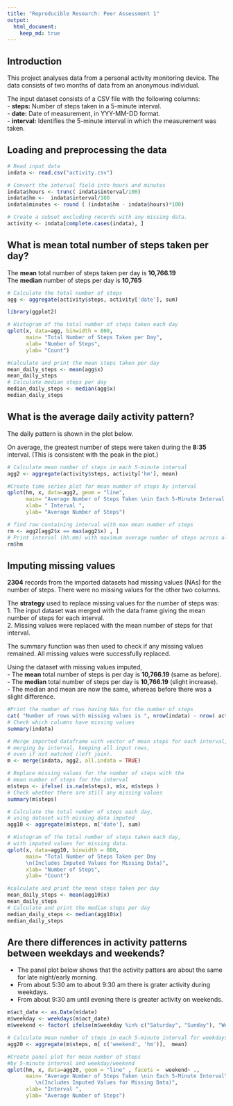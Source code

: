 ```yaml
---
title: "Reproducible Research: Peer Assessment 1"
output: 
  html_document:
    keep_md: true
---
```


## Introduction
This project analyses data from a personal activity monitoring device.  The data consists of 
two months of data from an anonymous individual.

The input dataset consists of a CSV file with the following columns:  
  - **steps:** Number of steps taken in a 5-minute interval.  
  - **date:** Date of measurement, in YYY-MM-DD format.  
  - **interval:** Identifies the 5-minute interval in which the measurement was taken.

## Loading and preprocessing the data

```r
# Read input data
indata <- read.csv("activity.csv")

# Convert the interval field into hours and minutes
indata$hours <- trunc( indata$interval/100)
indata$hm <-  indata$interval/100
indata$minutes <- round ( (indata$hm - indata$hours)*100)

# Create a subset excluding records with any missing data.
activity <- indata[complete.cases(indata), ]

```

## What is mean total number of steps taken per day?  

The **mean** total number of steps taken per day is **10,766.19**  
The **median** number of steps per day is **10,765**

```r
# Calculate the total number of steps
agg <- aggregate(activity$steps, activity['date'], sum)

library(ggplot2)

# Histogram of the total number of steps taken each day
qplot(x, data=agg, binwidth = 800,
      main= "Total Number of Steps Taken per Day",
      xlab= "Number of Steps",
      ylab= "Count")

#calculate and print the mean steps taken per day
mean_daily_steps <- mean(agg$x)
mean_daily_steps
# Calculate median steps per day
median_daily_steps <- median(agg$x)
median_daily_steps

```

## What is the average daily activity pattern?
The daily pattern is shown in the plot below.

On average, the greatest number of steps were taken during the **8:35** interval.
(This is consistent with the peak in the plot.)

```r
# Calculate mean number of steps in each 5-minute interval
agg2 <- aggregate(activity$steps, activity['hm'], mean)

#Create time series plot for mean number of steps by interval
qplot(hm, x, data=agg2, geom = "line",
      main= "Average Number of Steps Taken \nin Each 5-Minute Interval ",
      xlab= " Interval ",
      ylab= "Average Number of Steps")

# find row containing interval with max mean number of steps
rm <- agg2[agg2$x == max(agg2$x) , ]
# Print interval (hh.mm) with maximum average number of steps across all days
rm$hm

```

## Imputing missing values

**2304** records from the imported datasets had missing values (NAs) for the number of steps.
There were no missing values for the other two columns.

The **strategy** used to replace missing values for the number of steps was:  
1. The input dataset was merged with the data frame giving the mean number of steps for each interval.  
2. Missing values were replaced with the mean number of steps for that interval.

The summary function was then used to check if any missing values remained.  All missing values
were successfully replaced.

Using the dataset with missing values imputed,  
- The **mean** total number of steps is per day is **10,766.19** (same as before).  
- The **median** total number of steps per day is  **10,766.19** (slight increase).  
- The median and mean are now the same, whereas before there was a slight difference.

```r

#Print the number of rows having NAs for the number of steps
cat( "Number of rows with missing values is ", nrow(indata) - nrow( activity))
# Check which columns have missing values
summary(indata)

# Merge imported dataframe with vector of mean steps for each interval,
# merging by interval, keeping all input rows,
# even if not matched (left join).
m <- merge(indata, agg2, all.indata = TRUE)

# Replace missing values for the number of steps with the
# mean number of steps for the interval
m$steps <- ifelse( is.na(m$steps), m$x, m$steps )
# Check whether there are still any missing values
summary(m$steps)

# Calculate the total number of steps each day,
# using dataset with missing data imputed
agg10 <- aggregate(m$steps, m['date'], sum)

# Histogram of the total number of steps taken each day, 
# with imputed values for missing data.
qplot(x, data=agg10, binwidth = 800,
      main= "Total Number of Steps Taken per Day
      \n(Includes Imputed Values for Missing Data)",
      xlab= "Number of Steps",
      ylab= "Count")

#calculate and print the mean steps taken per day
mean_daily_steps <- mean(agg10$x)
mean_daily_steps
# Calculate and print the median steps per day
median_daily_steps <- median(agg10$x)
median_daily_steps

```
## Are there differences in activity patterns between weekdays and weekends?
- The panel plot below shows that the activity patters are about the same for late night/early morning.
- From about 5:30 am to about 9:30 am there is grater activity during weekdays.
- From about 9:30 am until evening there is greater activity on weekends.

```r
m$act_date <- as.Date(m$date)
m$weekday <- weekdays(m$act_date)
m$weekend <- factor( ifelse(m$weekday %in% c("Saturday", "Sunday"), "Weekend", "Weekday") )

# Calculate mean number of steps in each 5-minute interval for weekdays and weekends
agg20 <- aggregate(m$steps, m[ c('weekend', 'hm')],  mean)

#Create panel plot for mean number of steps 
#by 5-minute interval and weekday/weekend
qplot(hm, x, data=agg20, geom = "line" , facets =  weekend~ .,
      main= "Average Number of Steps Taken \nin Each 5-Minute Interval\nfor Weekdays and Weekend
         \n(Includes Imputed Values for Missing Data)",
      xlab= "Interval ",
      ylab= "Average Number of Steps")
  
```

